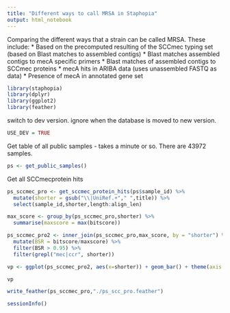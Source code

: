 ```yaml
---
title: "Different ways to call MRSA in Staphopia"
output: html_notebook
---
```


Comparing the different ways that a strain can be called MRSA.  These include:
* Based on the precomputed resulting of the SCCmec typing set (based on Blast matches to assembled contigs)
* Blast matches assembled contigs to mecA specific primers
* Blast matches of assembled contigs to SCCmec proteins
* mecA hits in ARIBA data (uses unassembled FASTQ as data)
* Presence of mecA in annotated gene set


```r
library(staphopia)
library(dplyr)
library(ggplot2)
library(feather)
```

switch to dev version.  ignore when the database is moved to new version.
```r
USE_DEV = TRUE
```

Get table of all public samples - takes a minute or so.  There are 43972 samples.
```r
ps <- get_public_samples()
```

Get all SCCmecprotein hits

```r
ps_sccmec_pro <- get_sccmec_protein_hits(ps$sample_id) %>%
  mutate(shorter = gsub("\\|UniRef.+"," ",title)) %>%
  select(sample_id,shorter,length:align_len)
```


```r
max_score <- group_by(ps_sccmec_pro,shorter) %>%
  summarise(maxscore = max(bitscore))
```

```r
ps_sccmec_pro2 <- inner_join(ps_sccmec_pro,max_score, by = "shorter") %>%
  mutate(BSR = bitscore/maxscore) %>%
  filter(BSR > 0.95) %>%
  filter(grepl("mec|ccr", shorter))
```

```r
vp <- ggplot(ps_sccmec_pro2, aes(x=shorter)) + geom_bar() + theme(axis.text.x = element_text(angle = 90, hjust = 1)) 
```

```r
vp
```

```r
write_feather(ps_sccmec_pro,"./ps_scc_pro.feather")
```


```r
sessionInfo()
```

